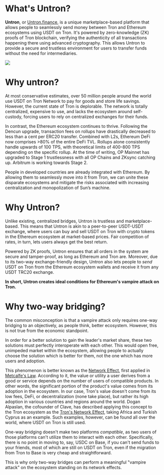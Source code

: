 # What's Untron?

**Untron**, or [Untron.finance](https://untron.finance), is a unique marketplace-based platform that allows people to seamlessly send money between Tron and Ethereum ecosystems using USDT on Tron. It's powered by zero-knowledge (ZK) proofs of Tron blockchain, verifying the authenticity of all transactions happening there using advanced cryptography. This allows Untron to provide a secure and trustless environment for users to transfer funds without the need for intermediaries.

![](/banner.png)

# Why untron?

At most conservative estimates, over 50 million people around the world use USDT on Tron Network to pay for goods and store life savings. However, the current state of Tron is deplorable. The network is totally centralized, expensive to use, and lacks the ecosystem around self-custody, forcing users to rely on centralized exchanges for their funds.

In contrast, the Ethereum ecosystem continues to thrive. Following the Dencun upgrade, transaction fees on rollups have drastically decreased to less than a cent per ERC20 transfer. Combined with L2s, Ethereum DeFi now comprises >80% of the entire DeFi TVL. Rollups alone consistently handle upwards of 100 TPS, with theoretical limits of 400-800 TPS depending on the specific rollup. At the time of writing, OP Mainnet has upgraded to Stage 1 trustlessness with all OP Chains and ZKsync catching up. Arbitrum is working towards Stage 2.

People in developed countries are already integrated with Ethereum. By allowing them to seamlessly move into it from Tron, we can unite these disparate ecosystems and mitigate the risks associated with increasing centralization and monopolization of Sun’s machine.

# Why Untron?

Unlike existing, centralized bridges, Untron is trustless and marketplace-based. This means that Untron is akin to a peer-to-peer USDT-USDT exchange, where users can buy and sell USDT on Tron with crypto tokens in the Ethereum ecosystem at market-based prices. Fair competition of rates, in turn, lets users always get the best return.

Powered by ZK proofs, Untron ensures that all orders in the system are secure and tamper-proof, as long as Ethereum and Tron are. Moreover, due to its two-way exchange-friendly design, Untron also lets people to _send_ USDT on Tron from the Ethereum ecosystem wallets and receive it from any USDT TRC20 exchange.

**In short, Untron creates ideal conditions for Ethereum's vampire attack on Tron.**

# Why two-way bridging?

The common misconception is that a vampire attack only requires one-way bridging to an objectively, as people think, better ecosystem. However, this is not true from the economic standpoint.

In order for a better solution to gain the leader's market share, these two solutions must perfectly interoperate with each other. This would open free, unimpeded market within the ecosystem, allowing people to actually choose the solution which is better for them, not the one which has more users and adoption.

This phenomenon is better known as the [Network Effect](https://en.wikipedia.org/wiki/Network_effect), first applied in [Metcalfe's Law](https://en.wikipedia.org/wiki/Metcalfe%27s_law). According to it, the value or utility a user derives from a good or service depends on the number of users of compatible products. In other words, the significant portion of the product's value comes from its adoption in the ecosystem. In our case, Tron's value doesn't come from its low fees, DeFi, or decentralization (none take place), but rather its high adoption in various countries and regions around the world. Dogan Alpaslan, the cofounder of Clave, has described applying this concept to the Tron ecosystem as the [Tron's Network Effect](https://mirror.xyz/0x8958D0c419BCDFB8A86b8c0089552bE015fbe364/ODhOuYjK80atc9_jGprXotSo3PNobT1PRLFtorXHBrA), taking Africa and Turkish Cyprus as an example. Such examples, however, can be found all over the world, where USDT on Tron is still used.

One-way bridging doesn't make two platforms _compatible_, as two users of those platforms can't utilize them to interact with each other. Specifically, there is no point in moving to, say, USDC on Base, if you can't send funds to your friends, most of which are still on USDT on Tron, even if the migration from Tron to Base is very cheap and straightforward.

This is why only two-way bridges can perform a meaningful "vampire attack" on the ecosystem standing on its network effects.
